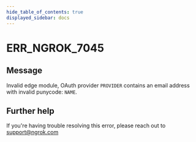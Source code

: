 ```yaml
---
hide_table_of_contents: true
displayed_sidebar: docs
---
```



# ERR_NGROK_7045

## Message

Invalid edge module, OAuth provider `PROVIDER` contains an email address with invalid punycode: `NAME`.

<ErrorDetails error="err_ngrok_7045" />

## Further help

If you're having trouble resolving this error, please reach out to [support@ngrok.com](mailto:support@ngrok.com?subject=Help%20with%20ERR_NGROK_7045)
